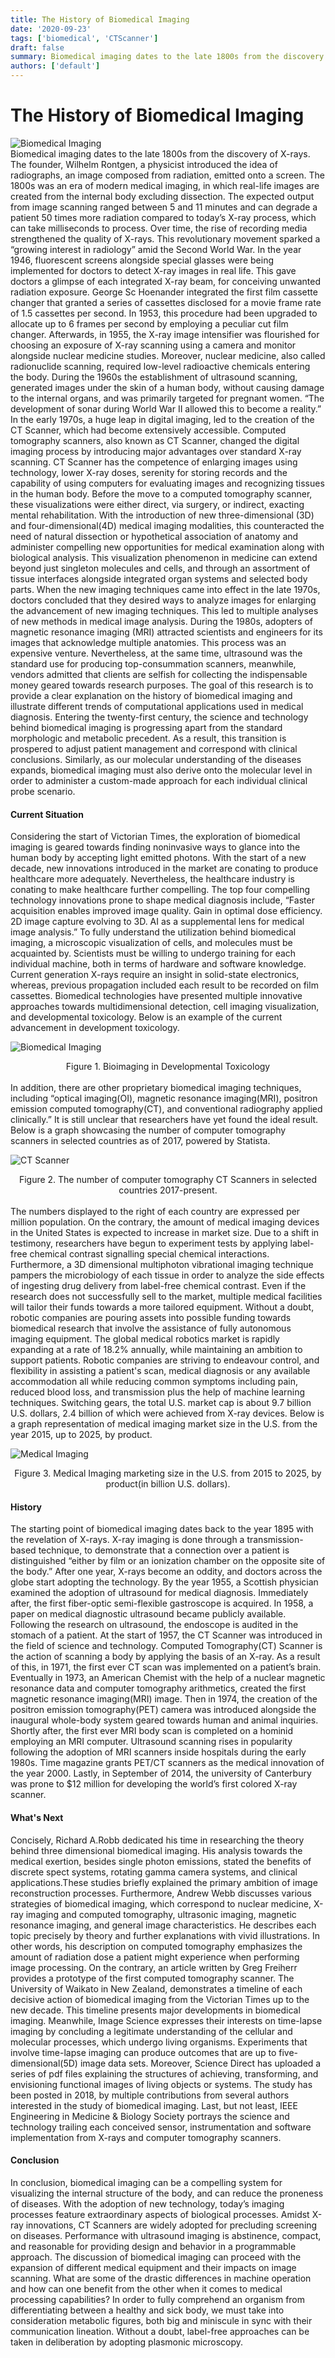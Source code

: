```yaml
---
title: The History of Biomedical Imaging
date: '2020-09-23'
tags: ['biomedical', 'CTScanner']
draft: false
summary: Biomedical imaging dates to the late 1800s from the discovery of X-rays. The founder, Wilhelm Rontgen, a physicist introduced the idea of radiographs, an image composed from radiation, emitted onto a screen.
authors: ['default']
---
```


# The History of Biomedical Imaging

<img
  src="https://firebasestorage.googleapis.com/v0/b/techblog-e0db2.appspot.com/o/hero1.4759fc23_fdvjut.jpg?alt=media&token=5e36a466-83e8-4e0a-ae84-fc6e15b7e3ad"
  alt="Biomedical Imaging"
/>
<br />
Biomedical imaging dates to the late 1800s from the discovery of X-rays. The founder, Wilhelm
Rontgen, a physicist introduced the idea of radiographs, an image composed from radiation, emitted
onto a screen. The 1800s was an era of modern medical imaging, in which real-life images are created
from the internal body excluding dissection. The expected output from image scanning ranged between
5 and 11 minutes and can degrade a patient 50 times more radiation compared to today’s X-ray
process, which can take milliseconds to process. Over time, the rise of recording media strengthened
the quality of X-rays. This revolutionary movement sparked a “growing interest in radiology” amid
the Second World War. In the year 1946, fluorescent screens alongside special glasses were being
implemented for doctors to detect X-ray images in real life. This gave doctors a glimpse of each
integrated X-ray beam, for conceiving unwanted radiation exposure. George Sc Hoenander integrated
the first film cassette changer that granted a series of cassettes disclosed for a movie frame rate
of 1.5 cassettes per second. In 1953, this procedure had been upgraded to allocate up to 6 frames
per second by employing a peculiar cut film changer. Afterwards, in 1955, the X-ray image
intensifier was flourished for choosing an exposure of X-ray scanning using a camera and monitor
alongside nuclear medicine studies. Moreover, nuclear medicine, also called radionuclide scanning,
required low-level radioactive chemicals entering the body. During the 1960s the establishment of
ultrasound scanning, generated images under the skin of a human body, without causing damage to the
internal organs, and was primarily targeted for pregnant women. “The development of sonar during
World War II allowed this to become a reality.” In the early 1970s, a huge leap in digital imaging,
led to the creation of the CT Scanner, which had become extensively accessible. Computed tomography
scanners, also known as CT Scanner, changed the digital imaging process by introducing major
advantages over standard X-ray scanning. CT Scanner has the competence of enlarging images using
technology, lower X-ray doses, serenity for storing records and the capability of using computers
for evaluating images and recognizing tissues in the human body. Before the move to a computed
tomography scanner, these visualizations were either direct, via surgery, or indirect, exacting
mental rehabilitation. With the introduction of new three-dimensional (3D) and four-dimensional(4D)
medical imaging modalities, this counteracted the need of natural dissection or hypothetical
association of anatomy and administer compelling new opportunities for medical examination along
with biological analysis. This visualization phenomenon in medicine can extend beyond just singleton
molecules and cells, and through an assortment of tissue interfaces alongside integrated organ
systems and selected body parts. When the new imaging techniques came into effect in the late 1970s,
doctors concluded that they desired ways to analyze images for enlarging the advancement of new
imaging techniques. This led to multiple analyses of new methods in medical image analysis. During
the 1980s, adopters of magnetic resonance imaging (MRI) attracted scientists and engineers for its
images that acknowledge multiple anatomies. This process was an expensive venture. Nevertheless, at
the same time, ultrasound was the standard use for producing top-consummation scanners, meanwhile,
vendors admitted that clients are selfish for collecting the indispensable money geared towards
research purposes. The goal of this research is to provide a clear explanation on the history of
biomedical imaging and illustrate different trends of computational applications used in medical
diagnosis. Entering the twenty-first century, the science and technology behind biomedical imaging
is progressing apart from the standard morphologic and metabolic precedent. As a result, this
transition is prospered to adjust patient management and correspond with clinical conclusions.
Similarly, as our molecular understanding of the diseases expands, biomedical imaging must also
derive onto the molecular level in order to administer a custom-made approach for each individual
clinical probe scenario.

#### Current Situation

Considering the start of Victorian Times, the exploration of biomedical imaging is geared towards finding noninvasive ways to glance into the human body by accepting light emitted photons. With the start of a new decade, new innovations introduced in the market are conating to produce healthcare more adequately. Nevertheless, the healthcare industry is conating to make healthcare further compelling. The top four compelling technology innovations prone to shape medical diagnosis include, “Faster acquisition enables improved image quality. Gain in optimal dose efficiency. 2D image capture evolving to 3D. AI as a supplemental lens for medical image analysis.” To fully understand the utilization behind biomedical imaging, a microscopic visualization of cells, and molecules must be acquainted by. Scientists must be willing to undergo training for each individual machine, both in terms of hardware and software knowledge. Current generation X-rays require an insight in solid-state electronics, whereas, previous propagation included each result to be recorded on film cassettes. Biomedical technologies have presented multiple innovative approaches towards multidimensional detection, cell imaging visualization, and developmental toxicology. Below is an example of the current advancement in development toxicology.

<img
  src="https://firebasestorage.googleapis.com/v0/b/techblog-e0db2.appspot.com/o/biomedicalimaging.3149ba18_yjmoo7.png?alt=media&token=befd4f23-f598-4811-ad82-f862ac9386c4"
  alt="Biomedical Imaging"
/>

<figcaption style="text-align: center;">
  Figure 1. Bioimaging in Developmental Toxicology
</figcaption>
<br />
In addition, there are other proprietary biomedical imaging techniques, including “optical
imaging(OI), magnetic resonance imaging(MRI), positron emission computed tomography(CT), and
conventional radiography applied clinically.” It is still unclear that researchers have yet found
the ideal result. Below is a graph showcasing the number of computer tomography scanners in selected
countries as of 2017, powered by Statista.

<img
  src="https://firebasestorage.googleapis.com/v0/b/techblog-e0db2.appspot.com/o/CTScanner.cecb9680_oyobdv.png?alt=media&token=580678e1-692e-493f-9bea-d646ee729a80"
  alt="CT Scanner"
/>

<figcaption style="text-align: center;">
  Figure 2. The number of computer tomography CT Scanners in selected countries 2017-present.
</figcaption>
<br />
The numbers displayed to the right of each country are expressed per million population. On the
contrary, the amount of medical imaging devices in the United States is expected to increase in
market size. Due to a shift in testimony, researchers have begun to experiment tests by applying
label-free chemical contrast signalling special chemical interactions. Furthermore, a 3D dimensional
multiphoton vibrational imaging technique pampers the microbiology of each tissue in order to
analyze the side effects of ingesting drug delivery from label-free chemical contrast. Even if the
research does not successfully sell to the market, multiple medical facilities will tailor their
funds towards a more tailored equipment. Without a doubt, robotic companies are pouring assets into
possible funding towards biomedical research that involve the assistance of fully autonomous imaging
equipment. The global medical robotics market is rapidly expanding at a rate of 18.2% annually,
while maintaining an ambition to support patients. Robotic companies are striving to endeavour
control, and flexibility in assisting a patient's scan, medical diagnosis or any available
accommodation all while reducing common symptoms including pain, reduced blood loss, and
transmission plus the help of machine learning techniques. Switching gears, the total U.S. market
cap is about 9.7 billion U.S. dollars, 2.4 billion of which were achieved from X-ray devices. Below
is a graph representation of medical imaging market size in the U.S. from the year 2015, up to 2025,
by product.

<img
  src="https://firebasestorage.googleapis.com/v0/b/techblog-e0db2.appspot.com/o/MedicalImaging.73e06fce_nh1oe0.png?alt=media&token=637a9233-ab87-4f4a-bdba-d20ab45b9f74"
  alt="Medical Imaging"
/>

<figcaption style="text-align: center;">
  Figure 3. Medical Imaging marketing size in the U.S. from 2015 to 2025, by product(in billion U.S.
  dollars).
</figcaption>

#### History

The starting point of biomedical imaging dates back to the year 1895 with the revelation of X-rays. X-ray imaging is done through a transmission-based technique, to demonstrate that a connection over a patient is distinguished “either by film or an ionization chamber on the opposite site of the body.” After one year, X-rays become an oddity, and doctors across the globe start adopting the technology. By the year 1955, a Scottish physician examined the adoption of ultrasound for medical diagnosis. Immediately after, the first fiber-optic semi-flexible gastroscope is acquired. In 1958, a paper on medical diagnostic ultrasound became publicly available. Following the research on ultrasound, the endoscope is audited in the stomach of a patient. At the start of 1957, the CT Scanner was introduced in the field of science and technology. Computed Tomography(CT) Scanner is the action of scanning a body by applying the basis of an X-ray. As a result of this, in 1971, the first ever CT scan was implemented on a patient’s brain. Eventually in 1973, an American Chemist with the help of a nuclear magnetic resonance data and computer tomography arithmetics, created the first magnetic resonance imaging(MRI) image. Then in 1974, the creation of the positron emission tomography(PET) camera was introduced alongside the inaugural whole-body system geared towards human and animal inquiries. Shortly after, the first ever MRI body scan is completed on a hominid employing an MRI computer. Ultrasound scanning rises in popularity following the adoption of MRI scanners inside hospitals during the early 1980s. Time magazine grants PET/CT scanners as the medical innovation of the year 2000. Lastly, in September of 2014, the university of Canterbury was prone to $12 million for developing the world’s first colored X-ray scanner.

#### What's Next

Concisely, Richard A.Robb dedicated his time in researching the theory behind three dimensional biomedical imaging. His analysis towards the medical exertion, besides single photon emissions, stated the benefits of discrete spect systems, rotating gamma camera systems, and clinical applications.These studies briefly explained the primary ambition of image reconstruction processes. Furthermore, Andrew Webb discusses various strategies of biomedical imaging, which correspond to nuclear medicine, X-ray imaging and computed tomography, ultrasonic imaging, magnetic resonance imaging, and general image characteristics. He describes each topic precisely by theory and further explanations with vivid illustrations. In other words, his description on computed tomography emphasizes the amount of radiation dose a patient might experience when performing image processing. On the contrary, an article written by Greg Freiherr provides a prototype of the first computed tomography scanner. The University of Waikato in New Zealand, demonstrates a timeline of each decisive action of biomedical imaging from the Victorian Times up to the new decade. This timeline presents major developments in biomedical imaging. Meanwhile, Image Science expresses their interests on time-lapse imaging by concluding a legitimate understanding of the cellular and molecular processes, which undergo living organisms. Experiments that involve time-lapse imaging can produce outcomes that are up to five-dimensional(5D) image data sets. Moreover, Science Direct has uploaded a series of pdf files explaining the structures of achieving, transforming, and envisioning functional images of living objects or systems. The study has been posted in 2018, by multiple contributions from several authors interested in the study of biomedical imaging. Last, but not least, IEEE Engineering in Medicine & Biology Society portrays the science and technology trailing each conceived sensor, instrumentation and software implementation from X-rays and computer tomography scanners.

#### Conclusion

In conclusion, biomedical imaging can be a compelling system for visualizing the internal structure of the body, and can reduce the proneness of diseases. With the adoption of new technology, today’s imaging processes feature extraordinary aspects of biological processes. Amidst X-ray innovations, CT Scanners are widely adopted for precluding screening on diseases. Performance with ultrasound imaging is abstinence, compact, and reasonable for providing design and behavior in a programmable approach. The discussion of biomedical imaging can proceed with the expansion of different medical equipment and their impacts on image scanning. What are some of the drastic differences in machine operation and how can one benefit from the other when it comes to medical processing capabilities? In order to fully comprehend an organism from differentiating between a healthy and sick body, we must take into consideration metabolic figures, both big and miniscule in sync with their communication lineation. Without a doubt, label-free approaches can be taken in deliberation by adopting plasmonic microscopy.
